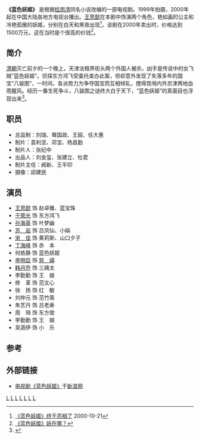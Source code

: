 {{noteTA
|G1=姓氏
|1=zh-hans:于;zh-hant:于;zh-hk:于;zh-tw:于;zh-mo:于;
}}
{{电视节目信息框
| 名稱 =蓝色妖姬
| 原名 = 
| 圖片 = 
| 圖說 = 
| 分類 =动作、冒险、年代
| 原創者 =[[桂雨清|桂雨清]]
| 編劇 = 桂雨清
| 導演 = 于敏
| 演出 =[[王思懿|王思懿]]
| 配音 = 
| 旁白 = 
| 主題曲 =《为爱说抱歉》（[[孙楠|孙楠]]）
| 片尾曲 =
| 作曲 = 
| 國家 = {{CHN}}
| 語言 = [[普通话|普通话]]
| 季數 = 
| 集數 =22集
| 每集列表 = 
| 製片人 = [[张纪中|张纪中]]
| 執行製片 = 
| 制作公司 =中广西部国际影视责任有限公司<br>[[内蒙古电视台|内蒙古电视台]]
| 拍攝地 =
| 攝像 = 
| 每集長 =
| 頻道 =
| 電視網 =大地電視台
| 視頻制式 =
| 音頻制式 = 
| 首播地區 = {{CHN}} 
| 開始 =2000年10月12日
| 結束 =2000年11月9日
| 先於 = 
| 後於 = 
| 相關劇集 = 
| 官方網站 =
}}
'''《蓝色妖姬》''' 是根据[[桂雨清|桂雨清]]同名小说改编的一部电视剧。1999年拍摄，2000年起在中国大陆各地方电视台播出。[[王思懿|王思懿]]在本剧中饰演两个角色，艳如画的公主和冷艳孤傲的妖姬，分别在白天和黑夜出现<ref>[http://www.ycwb.com/gb/content/2000-10/21/content_9325.htm 《蓝色妖姬》终于亮相了] {{Wayback|url=http://www.ycwb.com/gb/content/2000-10/21/content_9325.htm |date=20170810112756 }}2000-10-21</ref>。该剧在2000年卖出时，价格达到1500万元，这在当时是个很高的价钱<ref>[http://news.eastday.com/epublish/gb/paper7/20000816/class000700002/hwz157946.htm 《蓝色妖姬》妖在哪？]</ref>。

== 简介 ==
[[清朝|清朝]]灭亡前夕的一个晚上，天津法租界街头两个外国人被杀，凶手是传说中的女飞贼“蓝色妖姬”。侦探东方鸿飞受委托查办此案，但却意外发现了失落多年的国宝“八骏图”，一时间，各派势力为争夺国宝而互相倾轧，搅得宫闱内外京津两地血雨腥风。经历一番生死争斗，八骏图之谜终大白于天下，“蓝色妖姬”的真面目也浮现出来<ref>{{Cite web |url=http://www.66163.com/Fujian_w/news/fzrb/000106/4_1.html |title=王思懿天津做“飞贼” |access-date=2011-10-30 |archive-url=https://web.archive.org/web/20160305022640/http://www.66163.com/Fujian_w/news/fzrb/000106/4_1.html |archive-date=2016-03-05 |dead-url=yes }}</ref>。

== 职员 ==
* 总监制：刘瑞、骞国政、王超、任大惠　
* 制片：袁利坚、邓宝、杨昌勤
* 制片人：张纪中
* 出品人：刘金玺、张建立、杜君
* 制片主任：阙新、王平印　
* 摄像：邱建民

== 演员 ==
* [[王思懿|王思懿]] 饰 赵卓雅、蓝宝珠
* [[于荣光|于荣光]] 饰 东方鸿飞
* [[孙海英|孙海英]] 饰 叶梦幽
* [[苏岩_(演员)|苏　岩]] 饰 吕凤仙、小娟
* [[宋佳_(1962年)|宋　佳]] 饰 黄莉斯、山口夕子 
* [[丁海峰|丁海峰]] 饰 赤　本
* 何依静 饰 蓝色妖姬
* [[李明启|李明启]] 饰 [[慈禧|慈　禧]]
* [[韩月乔|韩月乔]] 饰 三姨太
* 李勤勤 饰 王　娘
* 修　革 饰 范文心
* 徐　扬 饰 红　敏
* 刘仲元 饰 范竹斋
* 朱艺丹 饰 吕老寿
* 周　琦 饰 东方俊
* 李勤勤 饰 王　娘
* 吴涵伊 饰 小　乐
== 参考 ==
{{reflist}}

== 外部链接 ==
* [http://data.ent.sina.com.cn/tv/279.html 电视剧《蓝色妖姬》]于[[新浪网|新浪网]]

{{2000年中國大陸古裝/民初電視劇}}
[[Category:2000年中國電視劇集|L]] 
[[Category:光緒時期背景電視劇|L]]
[[Category:宣統時期背景電視劇|L]]
[[Category:中華民國大陸時期背景電視劇|L]]
[[Category:中國小說改編電視劇|L]]
[[Category:動作電視劇|L]]
[[Category:冒險電視劇|L]]